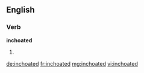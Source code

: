 ==English==

===Verb===
'''inchoated'''

# {{en-past of|inchoate}}

[[de:inchoated]]
[[fr:inchoated]]
[[mg:inchoated]]
[[vi:inchoated]]